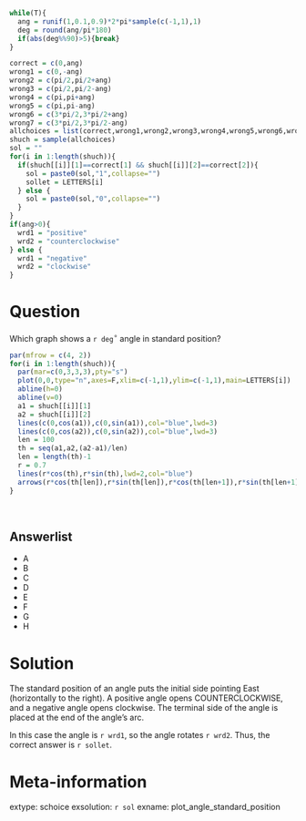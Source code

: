 ```r
while(T){
  ang = runif(1,0.1,0.9)*2*pi*sample(c(-1,1),1)
  deg = round(ang/pi*180)
  if(abs(deg%%90)>5){break}
}

correct = c(0,ang)
wrong1 = c(0,-ang)
wrong2 = c(pi/2,pi/2+ang)
wrong3 = c(pi/2,pi/2-ang)
wrong4 = c(pi,pi+ang)
wrong5 = c(pi,pi-ang)
wrong6 = c(3*pi/2,3*pi/2+ang)
wrong7 = c(3*pi/2,3*pi/2-ang)
allchoices = list(correct,wrong1,wrong2,wrong3,wrong4,wrong5,wrong6,wrong7)
shuch = sample(allchoices)
sol = ""
for(i in 1:length(shuch)){
  if(shuch[[i]][1]==correct[1] && shuch[[i]][2]==correct[2]){
    sol = paste0(sol,"1",collapse="")
    sollet = LETTERS[i]
  } else {
    sol = paste0(sol,"0",collapse="")
  }
}
if(ang>0){
  wrd1 = "positive"
  wrd2 = "counterclockwise"
} else {
  wrd1 = "negative"
  wrd2 = "clockwise"
}
```

Question
========

Which graph shows a `r deg`$^\circ$ angle in standard position?

```r
par(mfrow = c(4, 2))
for(i in 1:length(shuch)){
  par(mar=c(0,3,3,3),pty="s")
  plot(0,0,type="n",axes=F,xlim=c(-1,1),ylim=c(-1,1),main=LETTERS[i])
  abline(h=0)
  abline(v=0)
  a1 = shuch[[i]][1]
  a2 = shuch[[i]][2]
  lines(c(0,cos(a1)),c(0,sin(a1)),col="blue",lwd=3)
  lines(c(0,cos(a2)),c(0,sin(a2)),col="blue",lwd=3)
  len = 100
  th = seq(a1,a2,(a2-a1)/len)
  len = length(th)-1
  r = 0.7
  lines(r*cos(th),r*sin(th),lwd=2,col="blue")
  arrows(r*cos(th[len]),r*sin(th[len]),r*cos(th[len+1]),r*sin(th[len+1]),lwd=2,col="blue")
}

```
\

Answerlist
--------

* A
* B
* C
* D
* E
* F
* G
* H



Solution
========

The standard position of an angle puts the initial side pointing East (horizontally to the right). A positive angle opens COUNTERCLOCKWISE, and a negative angle opens clockwise. The terminal side of the angle is placed at the end of the angle's arc.


In this case the angle is `r wrd1`, so the angle rotates `r wrd2`. Thus, the correct answer is `r sollet`.


Meta-information
============
extype: schoice
exsolution: `r sol`
exname: plot_angle_standard_position